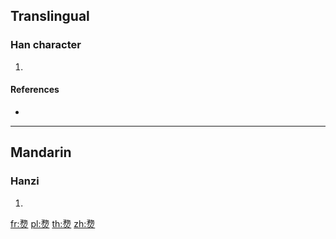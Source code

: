 ==Translingual==

===Han character===
{{Han char|rn=86|rad=火|as=10|sn=14|four=|canj=NSF,XNSF}}

# {{defn|Han|sort=火10}}

====References====
* {{Han ref|kx=0679.010|dkj=19285|hdz=32226.030|uh=7183|ud=29059}}

----

==Mandarin==

===Hanzi===
{{cmn-hanzi|pin=[[wù]] ([[wu4]])|wg=wu<sup>4</sup>}}

# {{defn|lang=cmn|sort=火10}}

[[fr:熃]]
[[pl:熃]]
[[th:熃]]
[[zh:熃]]